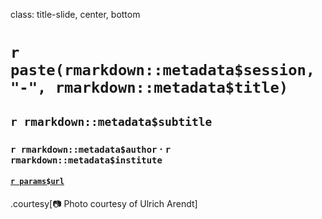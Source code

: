 class: title-slide, center, bottom

# `r paste(rmarkdown::metadata$session, "-", rmarkdown::metadata$title)`

## `r rmarkdown::metadata$subtitle`

### `r rmarkdown::metadata$author` &#183; `r rmarkdown::metadata$institute`

#### [`r params$url`](`r params$url`)

.courtesy[&#x1F4F7; Photo courtesy of Ulrich Arendt]